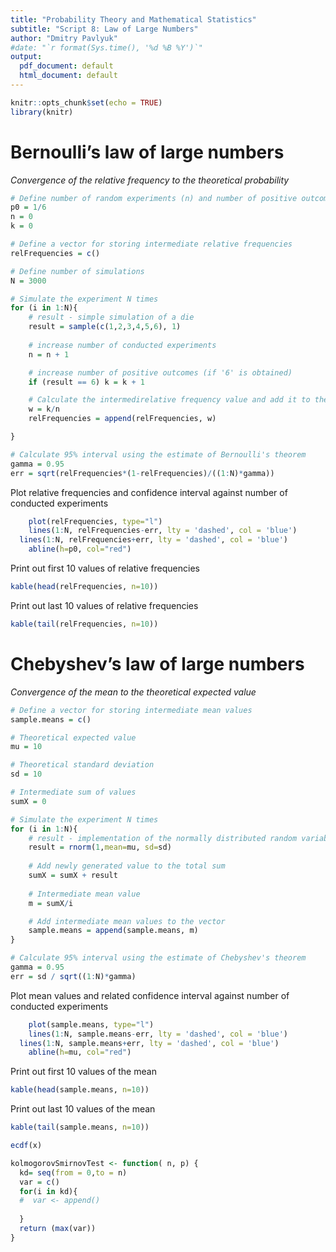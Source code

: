 ```yaml
---
title: "Probability Theory and Mathematical Statistics"
subtitle: "Script 8: Law of Large Numbers"
author: "Dmitry Pavlyuk"
#date: "`r format(Sys.time(), '%d %B %Y')`"
output:
  pdf_document: default
  html_document: default
---
```


```r
knitr::opts_chunk$set(echo = TRUE)
library(knitr)
```

# Bernoulli's law of large numbers 

_Convergence of the relative frequency to the theoretical probability_
```r
# Define number of random experiments (n) and number of positive outcomes (k)
p0 = 1/6
n = 0
k = 0

# Define a vector for storing intermediate relative frequencies
relFrequencies = c()

# Define number of simulations
N = 3000

# Simulate the experiment N times
for (i in 1:N){
	# result - simple simulation of a die
	result = sample(c(1,2,3,4,5,6), 1)
	
	# increase number of conducted experiments
	n = n + 1

	# increase number of positive outcomes (if '6' is obtained)
	if (result == 6) k = k + 1

	# Calculate the intermedirelative frequency value and add it to the vector
	w = k/n
	relFrequencies = append(relFrequencies, w)

}

# Calculate 95% interval using the estimate of Bernoulli's theorem
gamma = 0.95
err = sqrt(relFrequencies*(1-relFrequencies)/((1:N)*gamma))
```

Plot relative frequencies and confidence interval 
against number of conducted experiments
```r
	plot(relFrequencies, type="l")
	lines(1:N, relFrequencies-err, lty = 'dashed', col = 'blue')
  lines(1:N, relFrequencies+err, lty = 'dashed', col = 'blue')
	abline(h=p0, col="red")
```

Print out first 10 values of relative frequencies
```r
kable(head(relFrequencies, n=10))
```






Print out last 10 values of relative frequencies
```r
kable(tail(relFrequencies, n=10))
```



# Chebyshev's law of large numbers 

_Convergence of the mean to the theoretical expected value_

```r
# Define a vector for storing intermediate mean values
sample.means = c()

# Theoretical expected value
mu = 10

# Theoretical standard deviation
sd = 10

# Intermediate sum of values
sumX = 0

# Simulate the experiment N times
for (i in 1:N){
	# result - implementation of the normally distributed random variables
	result = rnorm(1,mean=mu, sd=sd)
	
	# Add newly generated value to the total sum
	sumX = sumX + result
	
	# Intermediate mean value
	m = sumX/i

	# Add intermediate mean values to the vector
	sample.means = append(sample.means, m)
}

# Calculate 95% interval using the estimate of Chebyshev's theorem
gamma = 0.95
err = sd / sqrt((1:N)*gamma)
```


Plot mean values and related confidence interval 
against number of conducted experiments
```r
	plot(sample.means, type="l")
	lines(1:N, sample.means-err, lty = 'dashed', col = 'blue')
  lines(1:N, sample.means+err, lty = 'dashed', col = 'blue')
	abline(h=mu, col="red")
```

Print out first 10 values of the mean
```r
kable(head(sample.means, n=10))
```

Print out last 10 values of the mean
```r
kable(tail(sample.means, n=10))
```



```r
ecdf(x)  


```





```r

kolmogorovSmirnovTest <- function( n, p) {
  kd= seq(from = 0,to = n)
  var = c()
  for(i in kd){
  #  var <- append()
    
  }
  return (max(var))
}

```

